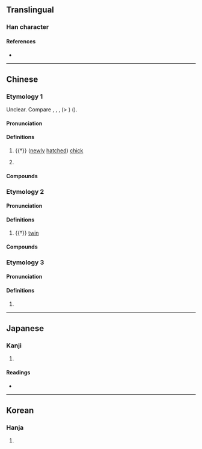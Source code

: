 {{character info/new}}
==Translingual==

===Han character===
{{Han char|rn=9|rad=人|as=11|sn=13|four=25230|canj=OYJJ|ids=⿰亻連}}

====References====
* {{Han ref|kx=0115.210|dkj=01049|dj=0246.090|hdz=10208.080|uh=50C6|ud=20678|bh=DCB6|bd=56502}}

----

==Chinese==
{{zh-forms|s=𫢪}}

===Etymology 1===
Unclear. Compare {{cog|lep|||young|tr=lyeŋ}}, {{cog|ium|jaih jaanx|jaih '''jaanx'''|a hen which has not laid eggs}}, {{cog|tai-pro|*C̬.qɤːŋᴮ||young hen}}, {{cog|lic-pro|*C-ləŋ||chicken classifier}} (> {{cog|lic|lang}}) ({{zh-ref|Schuessler, 2007}}).

====Pronunciation====
{{zh-pron
|m=liàn
|c=leng1,lin5
|c_note=leng1 - vernacular (may not be related); lin5 - literary
|h=pfs=lon
|mn=xm,zz,tp,kh,tn,tc,hc,sx,yl,mg:nōa/qz,lk:lōa/km:loāi
|mn-t=nuan3
|mc=2
|oc=1,2
|cat=n
}}

====Definitions====
{{zh-hanzi}}

# {{†}} ([[newly]] [[hatched]]) [[chick]]
# {{lb|zh|Cantonese}} {{zh-alt-form|𡃁}}

====Compounds====
{{zh-der|雞僆|雞僆仔}}

===Etymology 2===
{{rfe|zh|related to 孿?}}

====Pronunciation====
{{zh-pron
|m=liǎn,liàn
|c=lin5
|mc=1
|oc=n,1
|cat=n
}}

====Definitions====
{{zh-hanzi}}

# {{†}} [[twin]]

====Compounds====
{{zh-der|僆子}}

===Etymology 3===

====Pronunciation====
{{zh-pron
|m=lián
|cat=
}}

====Definitions====
{{zh-hanzi}}

# {{zh-only|僆𠋵}}

----

==Japanese==

===Kanji===
{{ja-kanji|grade=|rs=人11}}

# {{rfdef|ja|sort=人11}}

====Readings====
* {{ja-readings|on=れん|kun=ふたご,およぶ,おひつく}}

----

==Korean==

===Hanja===
{{ko-hanja|hangeul=련|rv=ryeon|mr=ryŏn}}

# {{rfdef|ko|sort=人11}}